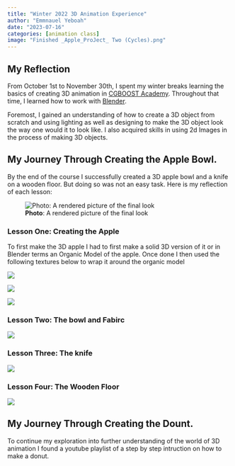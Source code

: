 ```yaml
---
title: "Winter 2022 3D Animation Experience"
author: "Emmnauel Yeboah"
date: "2023-07-16"
categories: [animation class]
image: "Finished _Apple_ProJect_ Two (Cycles).png"
---
```



## My Reflection

From October 1st to November 30th, I spent my winter breaks learning the basics of creating 3D animation in [CGBOOST Academy](https://academy.cgboost.com/courses). Throughout that time, I learned how to work with [Blender](https://www.blender.org/about/).

Foremost, I gained an understanding of how to create a 3D object from scratch and using lighting as well as designing to make the 3D object look the way one would it to look like. I also acquired skills in using 2d Images in the process of making 3D objects. 



## My Journey Through Creating the Apple Bowl. 
By the end of the course I successfully created a 3D apple bowl and a knife on a wooden floor. But doing so was not an easy task. Here is my reflection of each lesson:

![**Photo**: A rendered picture of the final look](images/Finished _Apple_ProJect_ One.png) 



### Lesson One: Creating the Apple

To first make the 3D apple I had to first make a solid 3D version of it or in Blender terms an Organic Model of the apple. Once done I then used the following textures below to wrap it around the organic model 


![](images/apple.png) 

![](images/apple_cut.png)

![](images/leaf.png)


### Lesson Two: The bowl and Fabirc
![](Images/fabric.jpg)


### Lesson Three: The knife
![](images/knife.png)


### Lesson Four: The Wooden Floor
![](images/wood.png)




## My Journey Through Creating the Dount. 
To continue my exploration into further understanding of the world of 3D animation I found a youtube playlist of a step by step intruction on how to make a donut. 



